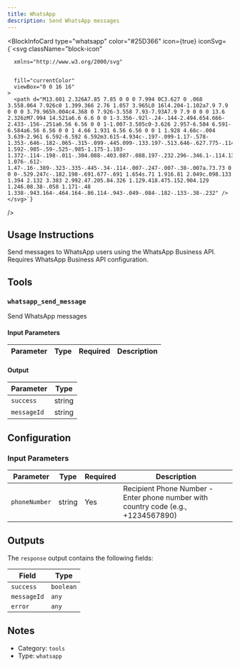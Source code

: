 ```yaml
---
title: WhatsApp
description: Send WhatsApp messages
---
```



<BlockInfoCard 
  type="whatsapp"
  color="#25D366"
  icon={true}
  iconSvg={`<svg className="block-icon"
      
      xmlns="http://www.w3.org/2000/svg"
      
      
      fill="currentColor"
      viewBox="0 0 16 16"
    >
      <path d="M13.601 2.326A7.85 7.85 0 0 0 7.994 0C3.627 0 .068 3.558.064 7.926c0 1.399.366 2.76 1.057 3.965L0 16l4.204-1.102a7.9 7.9 0 0 0 3.79.965h.004c4.368 0 7.926-3.558 7.93-7.93A7.9 7.9 0 0 0 13.6 2.326zM7.994 14.521a6.6 6.6 0 0 1-3.356-.92l-.24-.144-2.494.654.666-2.433-.156-.251a6.56 6.56 0 0 1-1.007-3.505c0-3.626 2.957-6.584 6.591-6.584a6.56 6.56 0 0 1 4.66 1.931 6.56 6.56 0 0 1 1.928 4.66c-.004 3.639-2.961 6.592-6.592 6.592m3.615-4.934c-.197-.099-1.17-.578-1.353-.646-.182-.065-.315-.099-.445.099-.133.197-.513.646-.627.775-.114.133-.232.148-.43.05-.197-.1-.836-.308-1.592-.985-.59-.525-.985-1.175-1.103-1.372-.114-.198-.011-.304.088-.403.087-.088.197-.232.296-.346.1-.114.133-.198.198-.33.065-.134.034-.248-.015-.347-.05-.099-.445-1.076-.612-1.47-.16-.389-.323-.335-.445-.34-.114-.007-.247-.007-.38-.007a.73.73 0 0 0-.529.247c-.182.198-.691.677-.691 1.654s.71 1.916.81 2.049c.098.133 1.394 2.132 3.383 2.992.47.205.84.326 1.129.418.475.152.904.129 1.246.08.38-.058 1.171-.48 1.338-.943.164-.464.164-.86.114-.943-.049-.084-.182-.133-.38-.232" />
    </svg>`}
/>

## Usage Instructions

Send messages to WhatsApp users using the WhatsApp Business API. Requires WhatsApp Business API configuration.



## Tools

### `whatsapp_send_message`

Send WhatsApp messages

#### Input Parameters

| Parameter | Type | Required | Description |
| --------- | ---- | -------- | ----------- |

#### Output

| Parameter | Type |
| --------- | ---- |
| `success` | string |
| `messageId` | string |



## Configuration

### Input Parameters

| Parameter | Type | Required | Description | 
| --------- | ---- | -------- | ----------- | 
| `phoneNumber` | string | Yes | Recipient Phone Number - Enter phone number with country code (e.g., +1234567890) |



## Outputs

The `response` output contains the following fields:

| Field | Type |
| ----- | ---- |
| `success` | `boolean` |
| `messageId` | `any` |
| `error` | `any` |


## Notes

- Category: `tools`
- Type: `whatsapp`